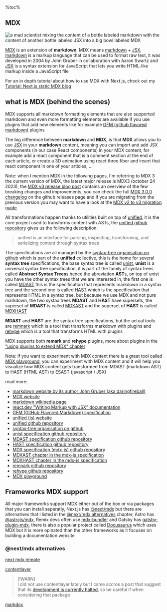 %toc%

<article>

# MDX

![a mad scientist mixing the content of a bottle labeled markdown with the content of another bottle labeled JSX into a big bowl labeled MDX](../../../../public/assets/images/app/web_development/posts/mdx/banner.png '{ banner }')

[MDX](https://mdxjs.com/) is an extension of **markdown**, MDX means [markdown](https://en.wikipedia.org/wiki/Markdown) + [JSX](https://en.wikipedia.org/wiki/JSX_(JavaScript)), [markdown](https://daringfireball.net/projects/markdown/syntax) is a markup language that can be used to format raw text, it was developed in 2004 by John Gruber in collaboration with Aaron Swartz and [JSX](https://react.dev/learn/writing-markup-with-jsx) is a syntax extension for JavaScript that lets you write HTML-like markup inside a JavaScript file

For an in depth tutorial about how to use MDX with Next.js, check out my [Tutorial: Next.js static MDX blog](/web_development/tutorials/next-js-static-mdx-blog)

## what is MDX (behind the scenes)

MDX supports all markdown formatting elements that are also supported markdown and even more formatting elements are available if you use plugins that add new elements like for example [GFM (github flavored markdown)](https://github.github.com/gfm/) plugins

The big difference between **markdown** and **MDX**, is that **MDX** allows you to use [JSX](https://react.dev/learn/writing-markup-with-jsx) in your **markdown** content, meaning you can import and add JSX components (in our case React components) in your MDX content, for example add a react component that is a comment section at the end of each article, or create a 3D animation using react three fiber and insert that react component in one of your articles, ...

Note: when I mention MDX in the following pages, I'm referring to MDX 3 the current version of MDX, the latest major release is MDX3 (october 24 2023), the [MDX v3 release blog post](https://mdxjs.com/blog/v3/) contains an overview of the few breaking changes and improvements, you can check the full [MDX 3.0.0 changelog](https://github.com/mdx-js/mdx/releases/tag/3.0.0) on the github releases page and if you are migrating from the previous version you may want to have a look at the [MDX v2 to v3 migration guide](https://mdxjs.com/migrating/v3/)

All transformations happen thanks to utilities built on top of [unified](https://unifiedjs.com/), it is the core project used to transforms content with ASTs, the [unified github repository](https://github.com/unifiedjs/unified) gives us the following description:

> unified is an interface for parsing, inspecting, transforming, and serializing content through syntax trees

The specifications are all managed by the [syntax-tree organisation on github](https://github.com/syntax-tree) which is part of the **unified** collective, this is the home for several **syntax tree** specifications, the base syntax tree is called [unist](https://github.com/syntax-tree/unist), **unist** is a universal syntax tree specification, it is part of the family of syntax trees called **Abstract Syntax Trees**s hence the abreviation **AST**s, on top of unist you have the other syntax trees that we are interested in, the first one is called [MDAST](https://github.com/syntax-tree/mdast) this is the specification that represents markdown in a syntax tree and the second one is called [HAST](https://github.com/syntax-tree/hast) which is the specification that represents HTML in a syntax tree, but because we use MDX and not pure markdown, the two systax trees **MDAST** and **HAST** have supersets, the superset of **MDAST** is called [MDXAST](https://github.com/mdx-js/specification#mdxast) and the superset of **HAST** is called [MDXHAST](https://github.com/mdx-js/specification#mdxhast)

**MDAST** and **HAST** are the syntax tree specifications, but the actual tools are [remnark](https://github.com/remarkjs/remark) which is a tool that transforms markdown with plugins and [rehype](https://github.com/rehypejs/rehype) which is a tool that transforms HTML with plugins

MDX supports both **remark** and **rehype** plugins, more about plugins in the ["using plugins to extend MDX" chapter](#using-plugins-to-extend-mdx)

Note: if you want to experiment with MDX content there is a great tool called [MDX playground](https://mdxjs.com/playground/), you can experiment with MDX content and it will help you visualize how MDX content gets transformed from MDAST (markdown AST) to HAST (HTML AST) to ESAST (javascript / JSX)

read more:

* [markdown website by its author John Gruber (aka daringfireball)](https://daringfireball.net/projects/markdown/syntax)
* [MDX website](https://mdxjs.com/)
* [markdown wikipedia page](https://en.wikipedia.org/wiki/Markdown)
* [react.dev "Writing Markup with JSX" documentation](https://react.dev/learn/writing-markup-with-jsx)
* [GFM (GitHub Flavored Markdown) specification](https://github.github.com/gfm/)
* [unified (js) website](https://unifiedjs.com/)
* [unified github repository](https://github.com/unifiedjs/unified)
* [syntax-tree organisation on github](https://github.com/syntax-tree)
* [unist specification github repository](https://github.com/syntax-tree/unist)
* [MDAST specification github repository](https://github.com/syntax-tree/mdast)
* [HAST specification github repository](https://github.com/syntax-tree/hast)
* [MDX specification (mdx-js) github repository](https://github.com/mdx-js/specification)
* [MDXAST chapter in the mdx-js specification](https://github.com/mdx-js/specification#mdxast)
* [MDXHAST chapter in the mdx-js specification](https://github.com/mdx-js/specification#mdxhast)
* [remnark github repository](https://github.com/remarkjs/remark)
* [rehype github repository](https://github.com/rehypejs/rehype)
* [MDX playground](https://mdxjs.com/playground/)

## Frameworks MDX support

All major frameworks support MDX either out of the box or via packages that you can install seperatly, Next.js has [@next/mdx](https://www.npmjs.com/package/@next/mdx) but there are alternatives that I listed in the [@next/mdx alternatives](#nextmdx-alternatives) chapter, Astro has [@astrojs/mdx](https://github.com/withastro/astro/tree/main/packages/integrations/mdx/), Remix devs often use [mdx-bundler](https://www.npmjs.com/package/mdx-bundler) and Gatsby has [gatsby-plugin-mdx](https://www.npmjs.com/package/gatsby-plugin-mdx), there is also a popular project called [Docusaurus](https://docusaurus.io/) which uses MDX but it is more opinated than the other frameworks as it focuses on building a documentation website

### @next/mdx alternatives

[next mdx remote](https://github.com/hashicorp/next-mdx-remote)

[contentlayer](https://github.com/contentlayerdev/contentlayer)

> [!WARN]  
> I did not use contentlayer lately but I came accros a post that suggest that its [development is currently halted](https://github.com/contentlayerdev/contentlayer/issues/429), so be careful if when considering that package

[markdoc](https://markdoc.dev/docs/nextjs)

</article>
